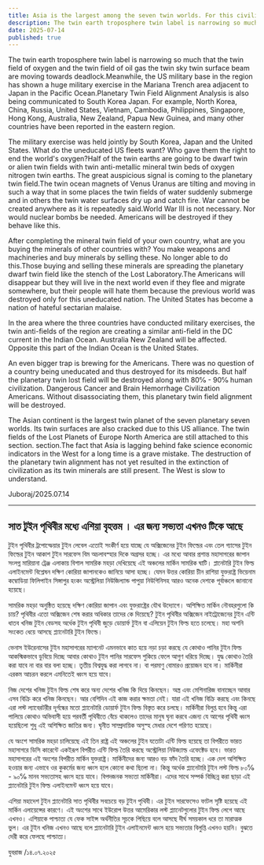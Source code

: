 ```yaml
---
title: Asia is the largest among the seven twin worlds. For this civilization still survives
description: The twin earth troposphere twin label is narrowing so much that the twin field of oxygen and the twin field of oil gas the twin sky twin surface beam are moving towards deadlock.Meanwhile, the US military base in the region has shown a huge military exercise in the Mariana Trench area adjacent to Japan in the Pacific Ocean.Planetary Twin Field Alignment Analysis is also being communicated to South Korea Japan.
date: 2025-07-14
published: true
---
```


The twin earth troposphere twin label is narrowing so much that the twin field of oxygen and the twin field of oil gas the twin sky twin surface beam are moving towards deadlock.Meanwhile, the US military base in the region has shown a huge military exercise in the Mariana Trench area adjacent to Japan in the Pacific Ocean.Planetary Twin Field Alignment Analysis is also being communicated to South Korea Japan. For example, North Korea, China, Russia, United States, Vietnam, Cambodia, Philippines, Singapore, Hong Kong, Australia, New Zealand, Papua New Guinea, and many other countries have been reported in the eastern region.

The military exercise was held jointly by South Korea, Japan and the United States. What do the uneducated US fleets want? Who gave them the right to end the world's oxygen?Half of the twin earths are going to be dwarf twin or alien twin fields with twin anti-metallic mineral twin beds of oxygen nitrogen twin earths. The great auspicious signal is coming to the planetary twin field.The twin ocean magnets of Venus Uranus are tilting and moving in such a way that in some places the twin fields of water suddenly submerge and in others the twin water surfaces dry up and catch fire. War cannot be created anywhere as it is repeatedly said.World War III is not necessary. Nor would nuclear bombs be needed. Americans will be destroyed if they behave like this.

After completing the mineral twin field of your own country, what are you buying the minerals of other countries with? You  make weapons and machineries and buy minerals by selling these. No longer able to do this.Those buying and selling these minerals are spreading the planetary dwarf twin field like the stench of the Lost Laboratory.The Americans will disappear but they will live in the next world even if they flee and migrate somewhere, but their people will hate them because the previous world was destroyed only for this uneducated nation. The United States has become a nation of hateful sectarian malaise.

In the area where the three countries have conducted military exercises, the twin anti-fields of the region are creating a similar anti-field in the DC current in the Indian Ocean. Australia New Zealand will be affected. Opposite this part of the Indian Ocean is the United States.

An even bigger trap is brewing for the Americans. There was no question of a country being uneducated and thus destroyed for its misdeeds. But half the planetary twin lost field will be destroyed along with 80℅ - 90℅ human civilization.
Dangerous Cancer and Brain Hemorrhage Civilization Americans. Without disassociating them, this planetary twin field alignment will be destroyed.

The Asian continent is the largest twin planet of the seven planetary seven worlds. Its twin surfaces are also cracked due to this US alliance. The twin fields of the Lost Planets of Europe North America are still attached to this section. section.The fact that Asia is lagging behind fake science economic indicators in the West for a long time is a grave mistake. The destruction of the planetary twin alignment has not yet resulted in the extinction of civilization as its twin minerals are still present. The West is slow to understand.

Juboraj/2025.07.14

---

## সাত টুইন পৃথিবীর মধ‍্যে এশিয়া  বৃহত্তম । এর জন‍্য সভ‍্যতা এখনও টিকে আছে

টুইন পৃথিবীর ট্রপোস্ফেয়ার টুইন লেবেল এতোই সংকীর্ণ হয়ে যাচ্ছে যে অক্সিজেনের টুইন ফিল্ডের এবং তেল গ‍্যাসের টুইন ফিল্ডের টুইন আকাশ টুইন সারফেস বিম অচলাবস্হার দিকে অগ্রসর হচ্ছে। এর মধ‍্যে আবার প্রশান্ত মহাসাগরের জাপান সংলগ্ন মারিয়ানা ট্রেঞ্জ এলাকায় বিশাল সামরিক মহড়া দেখিয়েছে এই অঞ্চলের মার্কিন সামরিক ঘাটি।  প্লানেটারি টুইন ফিল্ড এলাইনমেন্ট বিশ্লেষন দক্ষিণ কোরিয়া জাপানকেও জানিয়ে আসা হচ্ছে। যেমন উত্তর কোরিয়া চীন রাশিয়া যুক্তরাষ্ট্র ভিয়েনাম কম্বোডিয়া ফিলিপাইন সিঙ্গাপুর হংকং অস্ট্রেলিয়া নিউজিল‍্যান্ড পাপুয়া নিউগিনিসহ আরও অনেক দেশকে পূর্বাঞ্চলে জানানো হয়েছে।  

সামরিক মহড়া অনুষ্ঠিত হয়েছে দক্ষিণ কোরিয়া জাপান এবং যুক্তরাষ্ট্রের যৌথ উদ‍্যোগে। অশিক্ষিত মার্কিন নৌবহরগুলো কি চায়? পৃথিবীর এতো অক্সিজেন শেষ করার অধিকার তাদের কে দিয়েছে? টুইন পৃথিবীর অক্সিজেন নাইট্রোজেনের টুইন এন্টি ধাতব খনিজ টুইন বেডসহ অর্ধেক টুইন পৃথিবী জুড়ে ডোয়ার্ফ টুইন বা এলিয়েন টুইন ফিল্ড হতে চলেছে। মহা অশনি সংকেত ধেয়ে আসছে প্ল‍্যানেটারি টুইন ফিল্ডে। 

ভেনাস ইউরেনাসের টুইন মহাসাগরের ম‍্যাগনেট এমনভাবে কাত হয়ে নড়া চড়া করছে যে কোথাও  পানির টুইন ফিল্ড আকস্মিকভাবে ডুবিয়ে দিচ্ছে আবার কোথাও টুইন পানির সারফেস শুকিয়ে ফেলে আগুণ ধরিয়ে দিচ্ছে। যুদ্ধ কোথাও তৈরি করা যাবে না বার বার বলা হচ্ছে। তৃতীয় বিশ্বযুদ্ধ করা লাগবে না। বা পরমাণু বোমারও প্রয়োজন হবে না। মার্কিনীরা এরকম আচরন করলে এমনিতেই ধ্বংস হয়ে যাবে।

নিজ দেশের খনিজ টুইন ফিল্ড শেষ করে অন‍্য দেশের খনিজ কি দিয়ে কিনছেন। অস্ত্র এবং মেশিনারিজ বানাচ্ছেন আবার এসব বিক্রি করে খনিজ কিনছেন। আর বেশিদিন এই কাজ করার ক্ষমতা নেই।  যারা এই খনিজ বিক্রি করছে এবং কিনছে  এরা লস্ট ল‍্যাবেরটরীর দূর্গন্ধের মতো প্ল‍্যানেটারি ডোয়ার্ফ টুইন ফিল্ড বিস্তৃত করে চলছে।  মার্কিনীরা বিলুপ্ত হবে কিন্তু এরা পালিয়ে কোথাও অভিবাসী হয়ে পরবর্তী পৃথিবীতে বেঁচে থাকলেও তাদের মানুষ ঘৃনা করবে এজন‍্য যে আগের পৃথিবী ধ্বংস হয়েছিলো শুধু এই অশিক্ষিত জাতির জন‍্য। ঘৃনীত সাম্প্রদায়িক অসুস্হ মেধার দেশে পরিণত হয়েছে।

যে অংশে সামরিক মহড়া চালিয়েছে এই তিন রাষ্ট্র এই অঞ্চলের টুইন যতোটা এন্টি ফিল্ড হয়েছে তা বিপরীতে ভারত মহাসাগরে ডিসি কারেন্টে একইরূপ বিপরীত এন্টি ফিল্ড তৈরি করছে অস্ট্রেলিয়া নিউজ‍্যাল্ড এফেক্টেড হবে। ভারত মহাসাগরের এই অংশের বিপরীত মার্কিন যুক্তরাষ্ট্র। মার্কিনীদের জন‍্য আরও বড় ফাঁদ তৈরি হচ্ছে। এক দেশ অশিক্ষিত হওয়ার জন‍্য এভাবে ওর কুকর্মের জন‍্য ধ্বংস হলে কোনো কথা ছিলো না। কিন্তু অর্ধেক প্ল‍্যানেটারি টুইন লস্ট  ফিল্ড ৮০℅ -  ৯০℅ মানব  সভ‍্যতাসহ ধ্বংস হয়ে যাবে।
বিপদজনক সভ‍্যতা মার্কিনীরা। এদের সাথে সম্পর্ক বিচ্ছিন্ন করা ছাড়া এই প্ল‍্যানেটারি টুইন ফিল্ড এলাইনমেন্ট ধ্বংস হয়ে যাবে।

এশিয়া মহাদেশ টুইন প্ল‍্যানেটারি সাত পৃথিবীর সবচেয়ে বড় টুইন পৃথিবী। এর টুইন সারফেসেও ফাটল সৃষ্টি হয়েছে এই মার্কিন এলায়েন্সের কারণে। এই অংশের সাথে ইউরোপ উত্তর আমেরিকার লস্ট প্ল‍্যানেটগুলোর টুইন ফিল্ড লেগে আছে এখনও। এশিয়াকে পাশ্চাত্য যে  ফেক সাইন্স অর্থনীতির সূচকে পিছিয়ে বলে আসছে দীর্ঘ সময়কাল ধরে তা মারাত্মক ভুল। এর টুইন খনিজ এখনও আছে বলে প্ল‍্যানেটারি টুইন এলাইনমেন্ট ধ্বংস হয়ে সভ‍্যতার বিলুপ্তি এখনও হয়নি। বুঝতে দেরী করে ফেলছে   পাশ্চাত‍্য।

যুবরাজ /১৪.০৭.২০২৫

